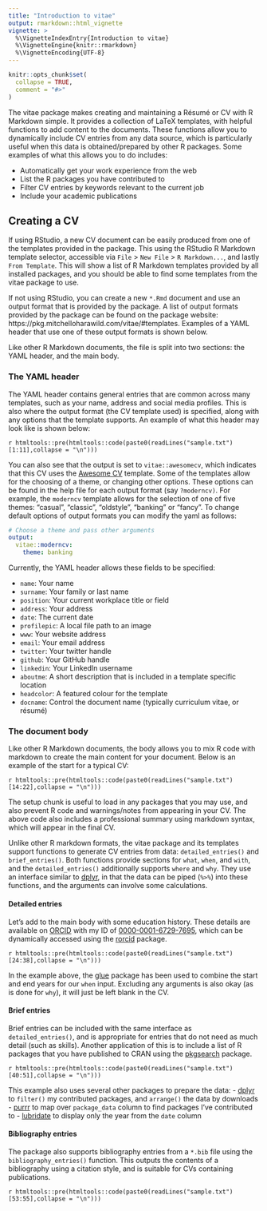 ```yaml
---
title: "Introduction to vitae"
output: rmarkdown::html_vignette
vignette: >
  %\VignetteIndexEntry{Introduction to vitae}
  %\VignetteEngine{knitr::rmarkdown}
  %\VignetteEncoding{UTF-8}
---
```


```r
knitr::opts_chunk$set(
  collapse = TRUE,
  comment = "#>"
)
```

The vitae package makes creating and maintaining a Résumé or CV with R Markdown simple. It provides a collection of LaTeX templates, with helpful functions to add content to the documents. These functions allow you to dynamically include CV entries from any data source, which is particularly useful when this data is obtained/prepared by other R packages. Some examples of what this allows you to do includes:

- Automatically get your work experience from the web
- List the R packages you have contributed to
- Filter CV entries by keywords relevant to the current job
- Include your academic publications

## Creating a CV

If using RStudio, a new CV document can be easily produced from one of the templates provided in the package. This using the RStudio R Markdown template selector, accessible via `File` > `New File` > `R Markdown...`, and lastly `From Template`. This will show a list of R Markdown templates provided by all installed packages, and you should be able to find some templates from the vitae package to use.

If not using RStudio, you can create a new `*.Rmd` document and use an output format that is provided by the package. A list of output formats provided by the package can be found on the package website: https://pkg.mitchelloharawild.com/vitae/#templates. Examples of a YAML header that use one of these output formats is shown below.

Like other R Markdown documents, the file is split into two sections: the YAML header, and the main body.

### The YAML header

The YAML header contains general entries that are common across many templates, such as your name, address and social media profiles. This is also where the output format (the CV template used) is specified, along with any options that the template supports. An example of what this header may look like is shown below:

`r htmltools::pre(htmltools::code(paste0(readLines("sample.txt")[1:11],collapse = "\n")))`

You can also see that the output is set to `vitae::awesomecv`, which indicates that this CV uses the [Awesome CV](https://github.com/posquit0/Awesome-CV) template. Some of the templates allow for the choosing of a theme, or changing other options. These options can be found in the help file for each output format (say `?moderncv)`.  For example, the `moderncv` template allows for the selection of one of five themes:  "casual", "classic", "oldstyle", "banking" or "fancy".
To change default options of output formats you can modify the yaml as follows:

````yaml
# Choose a theme and pass other arguments
output:
  vitae::moderncv:
    theme: banking
````


Currently, the YAML header allows these fields to be specified:

- `name`: Your name
- `surname`: Your family or last name
- `position`: Your current workplace title or field
- `address`: Your address
- `date`: The current date
- `profilepic`: A local file path to an image
- `www`: Your website address
- `email`: Your email address
- `twitter`: Your twitter handle
- `github`: Your GitHub handle
- `linkedin`: Your LinkedIn username
- `aboutme`: A short description that is included in a template specific location
- `headcolor`: A featured colour for the template
- `docname`: Control the document name (typically curriculum vitae, or résumé)


### The document body

Like other R Markdown documents, the body allows you to mix R code with markdown to create the main content for your document. Below is an example of the start for a typical CV:

`r htmltools::pre(htmltools::code(paste0(readLines("sample.txt")[14:22],collapse = "\n")))`

The setup chunk is useful to load in any packages that you may use, and also prevent R code and warnings/notes from appearing in your CV. The above code also includes a professional summary using markdown syntax, which will appear in the final CV.

Unlike other R markdown formats, the vitae package and its templates support functions to generate CV entries from data: `detailed_entries()` and `brief_entries()`. Both functions provide sections for `what`, `when`, and `with`, and the `detailed_entries()` additionally supports `where` and `why`. They use an interface similar to [dplyr](https://CRAN.R-project.org/package=dplyr), in that the data can be piped (`%>%`) into these functions, and the arguments can involve some calculations.

#### Detailed entries

Let's add to the main body with some education history. These details are available on [ORCID](https://orcid.org) with my ID of  [0000-0001-6729-7695](https://orcid.org/0000-0001-6729-7695), which can be dynamically accessed using the [rorcid](https://CRAN.R-project.org/package=rorcid) package.

`r htmltools::pre(htmltools::code(paste0(readLines("sample.txt")[24:38],collapse = "\n")))`

In the example above, the [glue](https://CRAN.R-project.org/package=glue) package has been used to combine the start and end years for our `when` input. Excluding any arguments is also okay (as is done for `why`), it will just be left blank in the CV.

#### Brief entries

Brief entries can be included with the same interface as `detailed_entries()`, and is appropriate for entries that do not need as much detail (such as skills). Another application of this is to include a list of R packages that you have published to CRAN using the [pkgsearch](https://CRAN.R-project.org/package=pkgsearch) package.

`r htmltools::pre(htmltools::code(paste0(readLines("sample.txt")[40:51],collapse = "\n")))`

This example also uses several other packages to prepare the data:
- [dplyr](https://CRAN.R-project.org/package=dplyr) to `filter()` my contributed packages, and `arrange()` the data by downloads
- [purrr](https://CRAN.R-project.org/package=purrr) to map over `package_data` column to find packages I've contributed to
- [lubridate](https://CRAN.R-project.org/package=lubridate) to display only the year from the `date` column

#### Bibliography entries

The package also supports bibliography entries from a `*.bib` file using the `bibliography_entries()` function. This outputs the contents of a bibliography using a citation style, and is suitable for CVs containing publications.

`r htmltools::pre(htmltools::code(paste0(readLines("sample.txt")[53:55],collapse = "\n")))`

